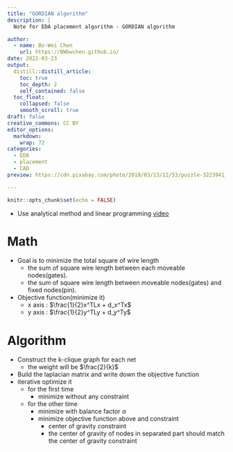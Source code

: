 ```yaml
---
title: "GORDIAN algorithm"
description: |
  Note for EDA placement algorithm - GORDIAN algorithm

author:
  - name: Bo-Wei Chen
    url: https://BWbwchen.github.io/
date: 2022-03-23
output:
  distill::distill_article:
    toc: true
    toc_depth: 2
    self_contained: false
  toc_float: 
    collapsed: false
    smooth_scroll: true
draft: false
creative_commons: CC BY
editor_options: 
  markdown: 
    wrap: 72
categories:
  - EDA
  - placement
  - CAD
preview: https://cdn.pixabay.com/photo/2018/03/13/22/53/puzzle-3223941_960_720.jpg

---
```



```r
knitr::opts_chunk$set(echo = FALSE)
```

- Use analytical method and linear programming [video](https://www.youtube.com/watch?v=mAXisjzajlw&list=PLZU5hLL_713x0_AV_rVbay0pWmED7992G&index=15)

# Math
- Goal is to minimize the total square of wire length
	- the sum of square wire length between each moveable nodes(gates).
	- the sum of square wire length between moveable nodes(gates) and fixed nodes(pin).
- Objective function(minimize it)
	- x axis : $\frac{1}{2}x^TLx + d_x^Tx$
	- y axis : $\frac{1}{2}y^TLy + d_y^Ty$

# Algorithm
- Construct the k-clique graph for each net
	- the weight will be $\frac{2}{k}$
- Build the laplacian matrix and write down the objective function
- iterative optimize it
	- for the first time
		- minimize without any constraint
	- for the other time
		- minimize with balance factor $\alpha$
		- minimize objective function above and constraint
			- center of gravity constraint
			- the center of gravity of nodes in separated part should match the center of gravity constraint

